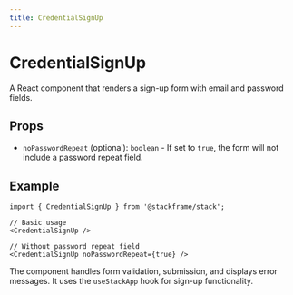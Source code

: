 ```yaml
---
title: CredentialSignUp
---
```


# CredentialSignUp

A React component that renders a sign-up form with email and password fields.

## Props

- `noPasswordRepeat` (optional): `boolean` - If set to `true`, the form will not include a password repeat field.

## Example

```tsx
import { CredentialSignUp } from '@stackframe/stack';

// Basic usage
<CredentialSignUp />

// Without password repeat field
<CredentialSignUp noPasswordRepeat={true} />
```

The component handles form validation, submission, and displays error messages. It uses the `useStackApp` hook for sign-up functionality.
